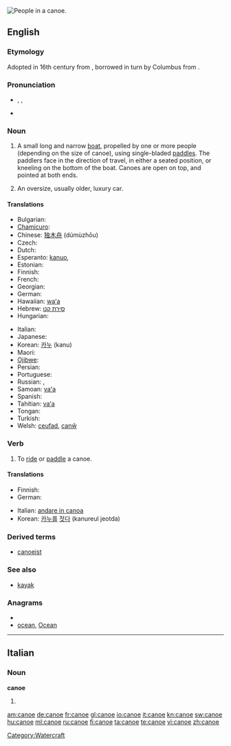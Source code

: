 {{wikipedia}}
[[Image:Muskoka canoe.jpg|thumb|right|People in a canoe.]]
{{also|canoë}}
==English==

===Etymology===
Adopted in 16th century from {{etyl|es}} {{term|lang=es|canoa}}, borrowed in turn by Columbus from {{etyl|tnq}} {{term|kanoa||dugout canoe}}.

===Pronunciation===
* {{enPR|kə-no͞o'}}, {{IPA|/kəˈnuː/}}, {{SAMPA|/k@"nu:/}}
* {{audio|En-us-canoe.ogg|Audio (US)}}
*: {{rhymes|uː}}

===Noun===
{{en-noun}}

# A small long and narrow [[boat]], propelled by one or more people (depending on the size of canoe), using single-bladed [[paddle]]s. The paddlers face in the direction of travel, in either a seated position, or kneeling on the bottom of the boat. Canoes are open on top, and pointed at both ends.
# {{slang}} An oversize, usually older, luxury car.

====Translations====
{{trans-top|small long and narrow boat}}
* Bulgarian: {{t|bg|кану|n}}
* [[Chamicuro]]: {{tø|ccc|pi'tochi}}
* Chinese: [[独木舟]] (dúmùzhōu)
* Czech: {{t-|cs|kánoe|f}}
* Dutch: {{t+|nl|kano|m}}
* Esperanto: [[kanuo]],  {{t-|eo|kanoto|xs=Esperanto}}
* Estonian: {{t-|et|kanuu}}
* Finnish: {{t-|fi|kanootti}}
* French: {{t+|fr|canoë|m}}
* Georgian: {{t-|ka|ბაიდარა|tr=baidara|sc=Geor|xs=Georgian}}
* German: {{t+|de|Kanu|n}}
* Hawaiian: [[waʻa]]
* Hebrew: [[סירת קנו]]
* Hungarian: {{t+|hu|kenu}}
{{trans-mid}}
* Italian: {{t-|it|canoa|f}}
* Japanese: {{t-|ja|カヌー|tr=kanū}}
* Korean: [[카누]] (kanu)
* Maori: {{t-|mi|waka|xs=Maori}}
* [[Ojibwe]]: {{tø|oj|jiimaan}}
* Persian: {{t|fa|کانو|xs=Persian}}
* Portuguese: {{t+|pt|canoa|f}}
* Russian: {{t+|ru|каноэ|n|tr=kanóe}}, {{t+|ru|байдарка|f|tr=bajdárka}}
* Samoan: [[vaʻa]]
* Spanish: {{t+|es|canoa|f}}
* Tahitian: [[vaʻa]]
* Tongan: {{tø|to|vaka|xs=Tongan}}
* Turkish: {{t+|tr|kano}}
* Welsh: [[ceufad]], [[canŵ]]
{{trans-bottom}}

{{trans-top|slang: an oversized luxury car}}
{{trans-mid}}
{{trans-bottom}}

===Verb===
{{en-verb|canoe|d}}

# To [[ride]] or [[paddle]] a canoe.

====Translations====
{{trans-top|to ride or paddle a canoe}}
* Finnish: {{t+|fi|meloa}}
* German: {{t+|de|paddeln}}
{{trans-mid}}
* Italian: [[andare in canoa]]
* Korean: [[카누]]를 [[젓다]] (kanureul jeotda)
{{trans-bottom}}

===Derived terms===
* [[canoeist]]

===See also===
* [[kayak]]


===Anagrams===
* {{alphagram|aceno}}
* [[ocean#English|ocean]], [[Ocean#English|Ocean]]


[[Category:Watercraft]]

----

==Italian==

===Noun===
'''canoe'''

# {{plural of|[[canoa]]|lang=Italian}}

[[am:canoe]]
[[de:canoe]]
[[fr:canoe]]
[[gl:canoe]]
[[io:canoe]]
[[it:canoe]]
[[kn:canoe]]
[[sw:canoe]]
[[hu:canoe]]
[[ml:canoe]]
[[ru:canoe]]
[[fi:canoe]]
[[ta:canoe]]
[[te:canoe]]
[[vi:canoe]]
[[zh:canoe]]
